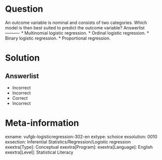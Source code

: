 Question
========

An outcome variable is nominal and consists of two categories. Which model is then best suited to predict the outcome variable? 
Answerlist
----------
* Multinomial logistic regression.
* Ordinal logistic regression.
* Binary logistic regression.
* Proportional regression.

Solution
========

Answerlist
----------
* Incorrect
* Incorrect
* Correct
* Incorrect

Meta-information
================
exname: vufgb-logisticregression-302-en
extype: schoice
exsolution: 0010
exsection: Inferential Statistics/Regression/Logistic regression
exextra[Type]: Conceptual
exextra[Program]: 
exextra[Language]: English
exextra[Level]: Statistical Literacy
